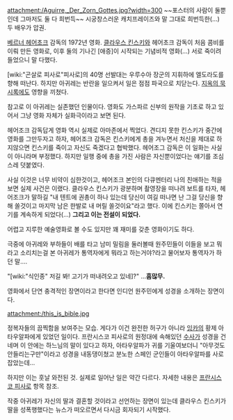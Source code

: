 attachment:/Aguirre,_Der_Zorn_Gottes.jpg?width=300
~~포스터의 사람이 둘뿐인데 그마저도 둘 다 희번득~~
시궁창스러운 캐치프레이즈와 말 그대로 희번득한(...) 두 배우가 압권.

[[베르너 헤어초크]] 감독의 1972년 영화. [[클라우스 킨스키]]와 헤어초크 감독이 처음 콤비를 이뤄 만든 영화로, 이후 둘의 기나긴 [애증]이 시작되는 기념비적 영화(...) 서로 죽이려 들었으니 말 다했다.

[wiki:"곤살로 피사로"피사로]의 40명 선발대는 우루수아 장군의 지휘하에 엘도라도를 향해 떠난다. 하지만 아귀레는 반란을 일으켜서 일은 점점 파국으로 치닫는다. [[지옥의 묵시록]]에도 영향을 끼쳤다.

참고로 이 아귀레는 실존했던 인물이다. 영화도 가스파르 신부의 원작을 기초로 하고 있어서 그냥 영화 자체가 실화극이라고 보면 된다.

헤어조크 감독답게 영화 역시 실제로 아마존에서 찍었다. 견디지 못한 킨스키가 중간에 영화를 그만두자고 하자, 헤어조크 감독은 킨스키에게 총을 겨누면서 처신을 제대로 하지않으면 킨스키를 죽이고 자신도 죽겠다고 협박했다. 헤어조그 감독은 이 일화는 사실이 아니라며 부정했다. 하지만 일행 중에 총을 가진 사람은 자신뿐이었다는 얘기를 조심스레 덧붙였다.

사실 이것은 너무 비약이 심한것이고, 헤어조크 본인의 다큐멘터리 나의 친애하는 적을 보면 실제 사건은 이랬다. 클라우스 킨스키가 광분하며 촬영장을 떠나려 보트를 타자, 헤어조크가 말하길 "내 텐트에 권총이 하나 있는데 당신이 여길 떠나면 난 그걸 당신을 향해 쏠것이고 마지막 남은 한발로 내 머릴 쏠것이요"라고 했다. 이에 킨스키는 쫄아서 연기를 계속하게 되었다(...) '''그리고 이는 전설이 되었다.'''

어렵고 지루한 예술영화로 볼 수도 있지만 꽤 재미를 갖춘 영화이기도 하다.

극중에 아귀레와 부하들이 배를 타고 남미 밀림을 둘러볼때 원주민들이 이들을 보고 뭐라고 소리치는걸 본 아귀레가 통역자에게 뭐라고 하는거야?라고 물어보자 통역자가 하던 말.... 

"[wiki:"식인종" 저길 봐! 고기가 떠내려오고 있네]?"
...'''흠많무.'''

영화에서 단연 충격적인 장면이라고 한다면 인디언 원주민에게 성경을 소개하는 장면이다. 

attachment:/this_is_bible.jpg

정복자들의 끔찍함을 보여주는 모습. 게다가 이건 완전한 허구가 아니라 [[잉카]]의 황제 아타우알파에게 있었던 일이다. 프란시스코 피사로의 원정대에 속해있던 [[수사]]가 성경을 건네며 이 안에는 하느님의 말이 있다고 하자, 아타우알파가 귀를 기울여보더니 "아무것도 안들리는구만"이라고 성경을 내동댕이쳤고 분노한 스페인 군인들이 아타우알파를 사로잡았는데...

하지만 이는 훗날 와전된 것. 실제로 일어난 일은 약간 다르다. 자세한 내용은 [[프란시스코 피사로]] 항목 참조.

작중 아귀레가 자신의 딸과 결혼할 것이라고 선언하는 장면이 있는데 클라우스 킨스키가 딸을 성폭행했다는 뉴스가 떠오르면서 다시금 회자되기 시작했다.
